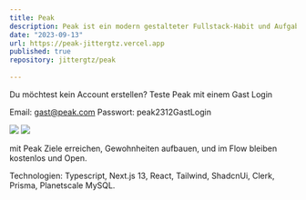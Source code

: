 ```yaml
---
title: Peak
description: Peak ist ein modern gestalteter Fullstack-Habit und Aufgaben-Tracker, den du als Kalender für Aufgaben und zur Strukturierung deines Alltags nutzen kannst.
date: "2023-09-13"
url: https://peak-jittergtz.vercel.app
published: true
repository: jittergtz/peak
  
---
```


Du möchtest kein Account erstellen? Teste Peak mit einem Gast Login
 
 Email: gast@peak.com
 Passwort: peak2312GastLogin


[![](/peak-prev-1.png)](https://peak-jittergtz.vercel.app)
[![](/peak-prev-2.png)](https://peak-jittergtz.vercel.app)


mit Peak Ziele erreichen, Gewohnheiten aufbauen, und im Flow bleiben
kostenlos und Open.

Technologien:
Typescript, Next.js 13, React, Tailwind, ShadcnUi,
Clerk, Prisma, Planetscale MySQL.

